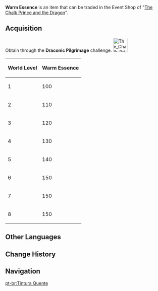 {{Item Infobox
|id           = 000112
|image        = Item Warm Essence.png
|type         = Event Items
|group        = Event Currencies
|event        = The Chalk Prince and the Dragon
|eventNote    = Act III
|rarity       = 3
|description  = A collection of vital energy that exudes a gentle warmth. Can be exchanged for precious treasure during the event "[[The Chalk Prince and the Dragon]]."
|source1      = In [[The Chalk Prince and the Dragon]] event Act III.
}}
{{See also|Glimmering Essence|Miraculous Essence}}
'''Warm Essence''' is an item that can be traded in the Event Shop of "[[The Chalk Prince and the Dragon]]".

==Acquisition==
Obtain {{Item|Warm Essence|30}} through the '''Draconic Pilgrimage''' challenge. [[File:The Chalk Prince and the Dragon Draconic Pilgrimage Icon.png|45px]]
{| class="wikitable" style="text-align: center"
|+
!World Level !! Warm Essence
|-
|1||100
|-
|2||110
|-
|3||120
|-
|4||130
|-
|5||140
|-
|6||150
|-
|7||150
|-
|8||150
|}

==Other Languages==
{{Other Languages
|en      = Warm Essence
|zhs     = 温暖精粹
|zhs_rm  = Wēnnuǎn Jīngcuì
|zht     = 溫暖精粹
|zht_rm  = Wēnnuǎn Jīngcuì
|zh_tl   = Warm Fragment
|ja      = 温暖エッセンス
|ja_rm   = Ondan Essensu
|ja_tl   = Warm Essence
|ko      = 따뜻한 정수
|ko_rm   = 
|ko_tl   = 
|es      = Esencia cálida
|es_tl   = 
|fr      = Essence ardente
|fr_tl   = Burning Essence
|ru      = Тёплая сущность
|ru_tl   = 
|th      = Warm Essence
|vi      = Tinh Túy Ấm Áp
|vi_tl   = 
|de      = Wärmetinktur
|de_tl   = Thermal Tincture
|id      = Warm Essence
|pt      = Tintura Quente
|pt_tl   = 
}}

==Change History==
{{Change History|1.2}}

==Navigation==
{{Currency Navbox|Event}}

[[pt-br:Tintura Quente]]